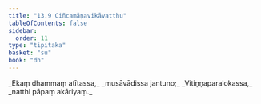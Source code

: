 ```yaml
---
title: "13.9 Ciñcamāṇavikāvatthu"
tableOfContents: false
sidebar:
  order: 11
type: "tipitaka"
basket: "su"
book: "dh"
---
```



<DynamicBreadcrumb />

<Division number="176" book="dh">

<Paragraph number="189" type="verses" book="dh">
_Ekaṃ dhammaṃ atītassa,_  
_musāvādissa jantuno;_  
_Vitiṇṇaparalokassa,_  
_natthi pāpaṃ akāriyaṃ._
</Paragraph>
</Division>